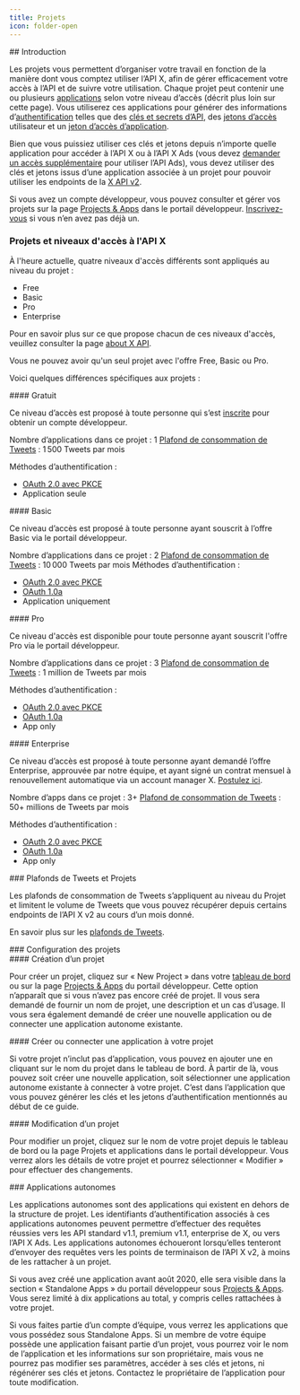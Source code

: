 ```yaml
---
title: Projets
icon: folder-open
---
```


<div id="introduction">
  ## Introduction
</div>

Les projets vous permettent d’organiser votre travail en fonction de la manière dont vous comptez utiliser l’API X, afin de gérer efficacement votre accès à l’API et de suivre votre utilisation. Chaque projet peut contenir une ou plusieurs [applications](/fr/resources/fundamentals/developer-apps) selon votre niveau d’accès (décrit plus loin sur cette page). Vous utiliserez ces applications pour générer des informations d’[authentification](/fr/resources/fundamentals/authentication) telles que des [clés et secrets d’API](/fr/resources/fundamentals/authentication#api-key-and-secret), des [jetons d’accès](/fr/resources/fundamentals/authentication#obtaining-access-tokens-using-3-legged-oauth-flow) utilisateur et un [jeton d’accès d’application](/fr/resources/fundamentals/authentication#bearer-token-also-known-as-app-only).

Bien que vous puissiez utiliser ces clés et jetons depuis n’importe quelle application pour accéder à l’API X ou à l’API X Ads (vous devez [demander un accès supplémentaire](/fr/x-ads-api/getting-started/step-by-step-guide) pour utiliser l’API Ads), vous devez utiliser des clés et jetons issus d’une application associée à un projet pour pouvoir utiliser les endpoints de la [X API v2](/fr/x-api/introduction).

Si vous avez un compte développeur, vous pouvez consulter et gérer vos projets sur la page [Projects &amp; Apps](https://developer.x.com/en/portal/projects-and-apps) dans le portail développeur. [Inscrivez-vous](https://developer.x.com/en/portal/petition/essential/basic-info) si vous n’en avez pas déjà un.

### Projets et niveaux d&#39;accès à l&#39;API X

À l&#39;heure actuelle, quatre niveaux d&#39;accès différents sont appliqués au niveau du projet :

* Free
* Basic
* Pro
* Enterprise

Pour en savoir plus sur ce que propose chacun de ces niveaux d&#39;accès, veuillez consulter la page [about X API](/fr/x-api/getting-started/about-x-api).

Vous ne pouvez avoir qu&#39;un seul projet avec l&#39;offre Free, Basic ou Pro.

Voici quelques différences spécifiques aux projets :

<div id="free">
  #### Gratuit
</div>

Ce niveau d’accès est proposé à toute personne qui s’est [inscrite](https://developer.twitter.com/en/portal/petition/essential/basic-info) pour obtenir un compte développeur.

Nombre d’applications dans ce projet : 1
[Plafond de consommation de Tweets](/fr/x-api/fundamentals/post-cap) : 1 500 Tweets par mois

Méthodes d’authentification :

* [OAuth 2.0 avec PKCE](/fr/resources/fundamentals/authentication#oauth-2-0-authorization-code-flow-with-pkce-2)
* Application seule

<div id="basic">
  #### Basic
</div>

Ce niveau d’accès est proposé à toute personne ayant souscrit à l’offre Basic via le portail développeur.

Nombre d’applications dans ce projet : 2
[Plafond de consommation de Tweets](/fr/x-api/fundamentals/post-cap) : 10 000 Tweets par mois
Méthodes d’authentification :

* [OAuth 2.0 avec PKCE](/fr/resources/fundamentals/authentication#oauth-2-0-authorization-code-flow-with-pkce-2)
* [OAuth 1.0a](/fr/resources/fundamentals/authentication#oauth-1-0a-2)
* Application uniquement

<div id="pro">
  #### Pro
</div>

Ce niveau d&#39;accès est disponible pour toute personne ayant souscrit l&#39;offre Pro via le portail développeur.

Nombre d’applications dans ce projet : 3
[Plafond de consommation de Tweets](/fr/x-api/fundamentals/post-cap) : 1 million de Tweets par mois

Méthodes d’authentification :

* [OAuth 2.0 avec PKCE](/fr/resources/fundamentals/authentication#oauth-2-0-authorization-code-flow-with-pkce-2)
* [OAuth 1.0a](/fr/resources/fundamentals/authentication#oauth-1-0a-2)
* App only

<div id="enterprise">
  #### Enterprise
</div>

Ce niveau d’accès est proposé à toute personne ayant demandé l’offre Enterprise, approuvée par notre équipe, et ayant signé un contrat mensuel à renouvellement automatique via un account manager X. [Postulez ici](https://docs.google.com/forms/d/e/1FAIpQLScO3bczKWO2jFHyVZJUSEGfdyfFaqt2MvmOfl_aJp0KxMqtDA/viewform).

Nombre d’apps dans ce projet : 3+
[Plafond de consommation de Tweets](/fr/x-api/fundamentals/post-cap) : 50+ millions de Tweets par mois

Méthodes d’authentification :

* [OAuth 2.0 avec PKCE](/fr/resources/fundamentals/authentication#oauth-2-0-authorization-code-flow-with-pkce-2)
* [OAuth 1.0a](/fr/resources/fundamentals/authentication#oauth-1-0a-2)
* App only

<div id="tweet-caps-and-projects">
  ### Plafonds de Tweets et Projets
</div>

Les plafonds de consommation de Tweets s’appliquent au niveau du Projet et limitent le volume de Tweets que vous pouvez récupérer depuis certains endpoints de l’API X v2 au cours d’un mois donné.

En savoir plus sur les [plafonds de Tweets](/fr/x-api/fundamentals/post-cap).

<div id="configuring-projects">
  ### Configuration des projets
</div>

<div id="creating-a-project">
  #### Création d’un projet
</div>

Pour créer un projet, cliquez sur « New Project » dans votre [tableau de bord](https://developer.twitter.com/en/portal/dashboard) ou sur la page [Projects &amp; Apps](https://developer.twitter.com/en/portal/projects-and-apps) du portail développeur. Cette option n’apparaît que si vous n’avez pas encore créé de projet. Il vous sera demandé de fournir un nom de projet, une description et un cas d’usage. Il vous sera également demandé de créer une nouvelle application ou de connecter une application autonome existante.

<div id="creating-or-connecting-an-app-for-your-project">
  #### Créer ou connecter une application à votre projet
</div>

Si votre projet n’inclut pas d’application, vous pouvez en ajouter une en cliquant sur le nom du projet dans le tableau de bord. À partir de là, vous pouvez soit créer une nouvelle application, soit sélectionner une application autonome existante à connecter à votre projet. C’est dans l’application que vous pouvez générer les clés et les jetons d’authentification mentionnés au début de ce guide.

<div id="editing-a-project">
  #### Modification d’un projet
</div>

Pour modifier un projet, cliquez sur le nom de votre projet depuis le tableau de bord ou la page Projets et applications dans le portail développeur. Vous verrez alors les détails de votre projet et pourrez sélectionner « Modifier » pour effectuer des changements.

<div id="standalone-apps">
  ### Applications autonomes
</div>

Les applications autonomes sont des applications qui existent en dehors de la structure de projet. Les identifiants d’authentification associés à ces applications autonomes peuvent permettre d’effectuer des requêtes réussies vers les API standard v1.1, premium v1.1, enterprise de X, ou vers l’API X Ads. Les applications autonomes échoueront lorsqu’elles tenteront d’envoyer des requêtes vers les points de terminaison de l’API X v2, à moins de les rattacher à un projet.

Si vous avez créé une application avant août 2020, elle sera visible dans la section « Standalone Apps » du portail développeur sous [Projects &amp; Apps](https://developer.twitter.com/en/portal/projects-and-apps). Vous serez limité à dix applications au total, y compris celles rattachées à votre projet.

Si vous faites partie d’un compte d’équipe, vous verrez les applications que vous possédez sous Standalone Apps. Si un membre de votre équipe possède une application faisant partie d’un projet, vous pourrez voir le nom de l’application et les informations sur son propriétaire, mais vous ne pourrez pas modifier ses paramètres, accéder à ses clés et jetons, ni régénérer ses clés et jetons. Contactez le propriétaire de l’application pour toute modification.